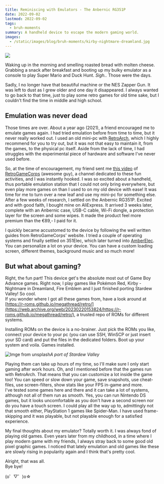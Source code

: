 ```yaml
---
title: Reminiscing with Emulators - The Anbernic RG351P
date: 2022-09-02
lastmod: 2022-09-02
tags:
  - bruh-moments
summary: A handheld device to escape the modern gaming world.
images:
  - /static/images/blog/bruh-moments/kirby-nightmare-dreamland.jpg
---
```


![](/static/images/blog/bruh-moments/kirby-nightmare-dreamland.jpg)

Waking up in the morning and smelling roasted bread with molten cheese. Grabbing a snack after breakfast and booting up my bulky emulator as a console to play Super Mario and Duck Hunt. _Sigh.._ Those were the days.

Sadly, I no longer have that beautiful machine or the NES Zapper Gun. It was left to dust as I grew older and one day it disappeared. I always wanted to go back to that time, just to play some retro games for old time sake, but I couldn't find the time in middle and high school.

## Emulation was never dead

Those times are over. About a year ago (2021), a friend encouraged me to emulate games again. I had tried emulation before from time to time, but it never really worked out. I used an old mini-pc with [RetroArch](https://www.retroarch.com/), which I highly recommend for you to try out, but it was not that easy to maintain it, from the games, to the physical pc itself. Aside from the lack of time, I had struggles with the experimental piece of hardware and software I've never used before.

So, at the time of encouragement, my friend sent me [this video](https://youtu.be/iLcvGnW6CJc) of [RetroGameCorps](https://www.youtube.com/c/RetroGameCorps) (awesome guy), a channel dedicated to these fun activities, and I was instantly hooked. I was so excited about a handheld, thus portable emulation station that I could not only bring everywhere, but even play more games on than I used to on my old device with ease! It was time for me to turn over a new leaf and use my mini-pc for something else.  
After a few weeks of research, I settled on the Anbernic RG351P. Excited and with good faith, I bought mine on AliExpress. It arrived 3 weeks later, complete with an Anbernic case, USB-C cable, Wi-Fi dongle, a protection layer for the screen and some wipes. It made the product feel more premium than the €89,- I paid for it.

I quickly became accustomed to the device by following the well written guides from RetroGameCorps' website. I tried a couple of operating systems and finally settled on 351Elec, which later turned into [AmberElec](https://github.com/AmberELEC/AmberELEC).  
You can personalize a lot on your device. You can have a custom loading screen, different themes, background music and so much more!

## But what about gaming?

Right, the fun part! This device get's the absolute most out of Game Boy Advance games. Right now, I play games like Pokémon Red, Kirby - Nightmare in Dreamland, Fire Emblem and I just finished porting Stardew Valley! So cool.  
If you wonder where I got all these games from, have a look around at [https://r-roms.github.io/megathread/retro/](https://web.archive.org/web/20230220153824/https://r-roms.github.io/megathread/retro/), a trusted repo of ROMs for different systems.

Installing ROMs on the device is a no-brainer. Just pick the ROMs you like, connect your device to your pc (you can use SSH, WinSCP or just insert your SD card) and put the files in the dedicated folders. Boot up your system and voila. Games installed.

![Imge from unsplash](/static/images/blog/bruh-moments/stardew.jpg)_A port of Stardew Valley_

Playing them can take up hours of my time, so I'll make sure I only start gaming after work hours. Oh, and I mentioned before that the games run with RetroArch. That means that you can customize a lot inside the game too! You can speed or slow down your game, save snapshots, use cheat-files, use screen-filters, show stats like your FPS in-game and more.  
I've tested some games here and there and it can take a lot of systems, although not all of them run as smooth. Yes, you can run Nintendo DS games, but it looks uncomfortable as you don't have a second screen nor do you have a touch screen. I could play all the way up to, admittingly not that smooth either, PlayStation 1 games like Spider-Man. I have used frame-skipping and it was playable, but not playable enough for a satisfied experience.

My final thoughts about my emulator? Totally worth it. I was always fond of playing old games. Even years later from my childhood, in a time where I play modern game with my friends, I always stray back to some good old pixel graphic games. I noticed that lately emulation and old games like these are slowly rising in popularity again and I think that's pretty cool.

Alright, that was all.  
Bye bye!

(o゜▽゜)o☆
